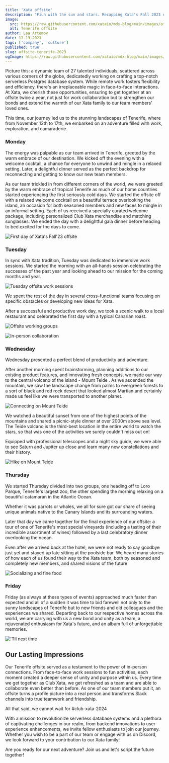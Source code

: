```yaml
---
title: 'Xata offsite'
description: "Fiun with the sun and stars. Recapping Xata's Fall 2023 offsite."
image:
  src: https://raw.githubusercontent.com/xataio/mdx-blog/main/images/offsite-tenerife-2023.png
  alt: Tenerife offsite
author: Lea Artemov
date: 12-19-2023
tags: ['company', 'culture']
published: true
slug: offsite-tenerife-2023
ogImage: https://raw.githubusercontent.com/xataio/mdx-blog/main/images/offsite-tenerife-2023.png
---
```


Picture this: a dynamic team of 27 talented individuals, scattered across various corners of the globe, dedicatedly working on crafting a top-notch serverless Postgres database system. While remote work fosters flexibility and efficiency, there's an irreplaceable magic in face-to-face interactions. At Xata, we cherish these opportunities, ensuring to get together at an offsite twice a year, not just for work collaboration but to strengthen our bonds and extend the warmth of our Xata family to our team members' loved ones.

This time, our journey led us to the stunning landscapes of Tenerife, where from November 13th to 17th, we embarked on an adventure filled with work, exploration, and camaraderie.

### Monday

The energy was palpable as our team arrived in Tenerife, greeted by the warm embrace of our destination. We kicked off the evening with a welcome cocktail, a chance for everyone to unwind and mingle in a relaxed setting. Later, a delightful dinner served as the perfect backdrop for reconnecting and getting to know our new team members.

As our team trickled in from different corners of the world, we were greeted by the warm embrace of tropical Tenerife as much of our home countries started experiencing the first seriously cold days. We started the offsite off with a relaxed welcome cocktail on a beautiful terrace overlooking the island, an occasion for both seasoned members and new faces to mingle in an informal setting. Each of us received a specially curated welcome package, including personalized Club Xata merchandise and matching sunglasses. We ended the day with a delightful gala dinner before heading to bed excited for the days to come.

![First day of Xata's Fall'23 offsite](/images/tenerife-2023/tene-monday-2023.jpeg)

### Tuesday

In sync with Xata tradition, Tuesday was dedicated to immersive work sessions. We started the morning with an all-hands session celebrating the successes of the past year and looking ahead to our mission for the coming months and year.

![Tuesday offsite work sessions](/images/tenerife-2023/tene-tuesday-2023.jpeg)

We spent the rest of the day in several cross-functional teams focusing on specific obstacles or developing new ideas for Xata.

After a successful and productive work day, we took a scenic walk to a local restaurant and celebrated the first day with a typical Canarian roast.

![Offsite working groups](/images/tenerife-2023/tene-working-2023.jpeg)

![In-person collaboration](/images/tenerife-2023/tene-working2-2023.jpeg)

### Wednesday

Wednesday presented a perfect blend of productivity and adventure.

After another morning spent brainstorming, planning additions to our existing product features, and innovating fresh concepts, we made our way to the central volcano of the island - Mount Teide . As we ascended the mountain, we saw the landscape change from palms to evergreen forests to a sort of black and red rock desert that looked almost Martian and certainly made us feel like we were transported to another planet.

![Connecting on Mount Teide ](/images/tenerife-2023/tene-wednesday-2023.jpeg)

We watched a beautiful sunset from one of the highest points of the mountains and shared a picnic-style dinner at over 2000m above sea level. The Teide volcano is the third-best location in the entire world to watch the stars, so that was one of the activities we surely couldn't miss out on!

Equipped with professional telescopes and a night sky guide, we were able to see Saturn and Jupiter up close and learn many new constellations and their history.

![Hike on Mount Teide](/images/tenerife-2023/tene-hike-2023.jpeg)

### Thursday

We started Thursday divided into two groups, one heading off to Loro Parque, Tenerife's largest zoo, the other spending the morning relaxing on a beautiful catamaran in the Atlantic Ocean.

Whether it was parrots or whales, we all for sure got our share of seeing unique animals native to the Canary Islands and its surrounding waters.

Later that day we came together for the final experience of our offsite: a tour of one of Tenerife's most special vineyards (including a tasting of their incredible assortment of wines) followed by a last celebratory dinner overlooking the ocean.

Even after we arrived back at the hotel, we were not ready to say goodbye just yet and stayed up late sitting at the poolside bar. We heard many stories of how each of us found their way to the Xata team, both by seasoned and completely new members, and shared visions of the future.

![Socializing and fine food](/images/tenerife-2023/tene-thursday-2023.jpeg)

### Friday

Friday (as always at these types of events) approached much faster than expected and all of a sudden it was time to bid farewell not only to the sunny landscapes of Tenerife but to new friends and old colleagues and the experiences we shared. Departing back to our respective homes across the world, we are carrying with us a new bond and unity as a team, a rejuvenated enthusiasm for Xata's future, and an album full of unforgettable memories.

!['Til next time](/images/tenerife-2023/tene-bye-2023.jpeg)

## Our Lasting Impressions

Our Tenerife offsite served as a testament to the power of in-person connections. From face-to-face work sessions to fun activities, each moment created a deeper sense of unity and purpose within us. Every time we get together as Club Xata, we get refreshed as a team and are able to collaborate even better than before. As one of our team members put it, an offsite turns a profile picture into a real person and transforms Slack channels into true teamwork and friendship.

All that said, we cannot wait for #club-xata-2024

With a mission to revolutionize serverless database systems and a plethora of captivating challenges in our realm, from backend innovations to user experience enhancements, we invite fellow enthusiasts to join our journey. Whether you wish to be a part of our team or engage with us on Discord, we look forward to your contribution to our Xata family!

Are you ready for our next adventure? Join us and let's script the future together!
